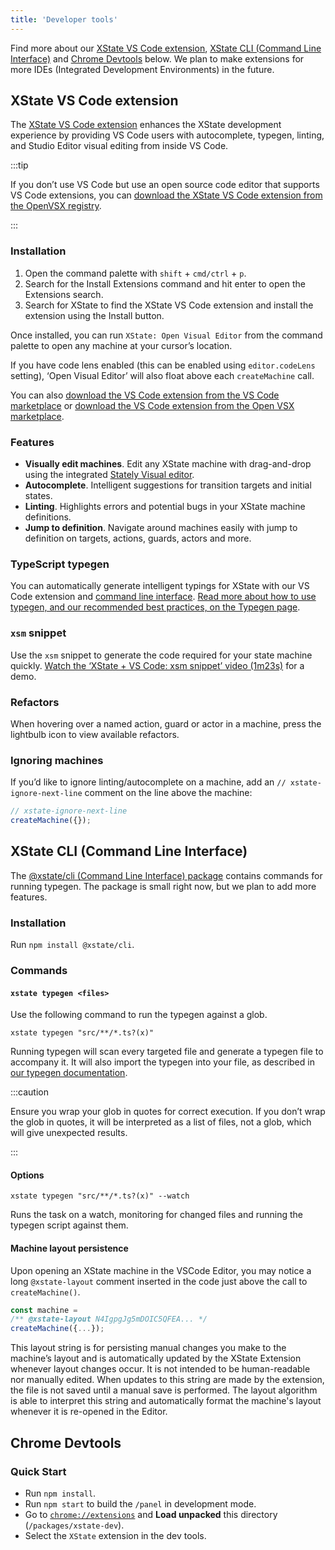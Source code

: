 ```yaml
---
title: 'Developer tools'
---
```


Find more about our [XState VS Code extension](#xstate-vscode-extension), [XState CLI (Command Line Interface)](#xstate-cli-command-line-interface) and [Chrome Devtools](#chrome-devtools) below. We plan to make extensions for more IDEs (Integrated Development Environments) in the future.

## XState VS Code extension

The [XState VS Code extension](https://marketplace.visualstudio.com/items?itemName=statelyai.stately-vscode) enhances the XState development experience by providing VS Code users with autocomplete, typegen, linting, and Studio Editor visual editing from inside VS Code.

:::tip

If you don’t use VS Code but use an open source code editor that supports VS Code extensions, you can [download the XState VS Code extension from the OpenVSX registry](https://open-vsx.org/extension/statelyai/stately-vscode).

:::

### Installation

1. Open the command palette with `shift` + `cmd/ctrl` + `p`.
2. Search for the Install Extensions command and hit enter to open the Extensions search.
3. Search for XState to find the XState VS Code extension and install the extension using the Install button.

Once installed, you can run `XState: Open Visual Editor` from the command palette to open any machine at your cursor’s location.

If you have code lens enabled (this can be enabled using `editor.codeLens` setting), ‘Open Visual Editor’ will also float above each `createMachine` call.

You can also [download the VS Code extension from the VS Code marketplace](https://marketplace.visualstudio.com/items?itemName=statelyai.stately-vscode) or [download the VS Code extension from the Open VSX marketplace](https://open-vsx.org/extension/statelyai/stately-vscode).

### Features

- **Visually edit machines**. Edit any XState machine with drag-and-drop using the integrated [Stately Visual editor](https://stately.ai/editor).
- **Autocomplete**. Intelligent suggestions for transition targets and initial states.
- **Linting**. Highlights errors and potential bugs in your XState machine definitions.
- **Jump to definition**. Navigate around machines easily with jump to definition on targets, actions, guards, actors and more.

### TypeScript typegen

You can automatically generate intelligent typings for XState with our VS Code extension and [command line interface](/developer-tools#xstate-cli-command-line-interface). [Read more about how to use typegen, and our recommended best practices, on the Typegen page](/xstate/typescript/typegen).

### `xsm` snippet

Use the `xsm` snippet to generate the code required for your state machine quickly. [Watch the ‘XState + VS Code: xsm snippet’ video (1m23s)](https://www.youtube.com/watch?v=Gk3mdlqadYM) for a demo.

### Refactors

When hovering over a named action, guard or actor in a machine, press the lightbulb icon to view available refactors.

### Ignoring machines

If you’d like to ignore linting/autocomplete on a machine, add an `// xstate-ignore-next-line` comment on the line above the machine:

```js
// xstate-ignore-next-line
createMachine({});
```

## XState CLI (Command Line Interface)

The [@xstate/cli (Command Line Interface) package](https://github.com/statelyai/xstate-tools/tree/master/apps/cli) contains commands for running typegen. The package is small right now, but we plan to add more features.

### Installation

Run `npm install @xstate/cli`.

### Commands

#### `xstate typegen <files>`

Use the following command to run the typegen against a glob.

`xstate typegen "src/**/*.ts?(x)"`

Running typegen will scan every targeted file and generate a typegen file to accompany it. It will also import the typegen into your file, as described in [our typegen documentation](/typescript/typegen).

:::caution

Ensure you wrap your glob in quotes for correct execution. If you don’t wrap the glob in quotes, it will be interpreted as a list of files, not a glob, which will give unexpected results.

:::

#### Options

`xstate typegen "src/**/*.ts?(x)" --watch`

Runs the task on a watch, monitoring for changed files and running the typegen script against them.

#### Machine layout persistence

Upon opening an XState machine in the VSCode Editor, you may notice a long `@xstate-layout` comment inserted in the code just above the call to `createMachine()`.

```js
const machine =
/** @xstate-layout N4IgpgJg5mDOIC5QFEA... */
createMachine({...});
```

This layout string is for persisting manual changes you make to the machine’s layout and is automatically updated by the XState Extension whenever layout changes occur. It is not intended to be human-readable nor manually edited. When updates to this string are made by the extension, the file is not saved until a manual save is performed. The layout algorithm is able to interpret this string and automatically format the machine's layout whenever it is re-opened in the Editor.

## Chrome Devtools

<!-- TODO: What are the Chrome devtools? -->

### Quick Start

- Run `npm install`.
- Run `npm start` to build the `/panel` in development mode.
- Go to [`chrome://extensions`](chrome://extensions) and **Load unpacked** this directory (`/packages/xstate-dev`).
- Select the `XState` extension in the dev tools.
